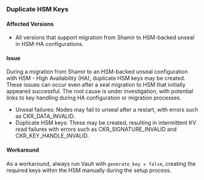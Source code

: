 ### Duplicate HSM Keys

#### Affected Versions
- All versions that support migration from Shamir to HSM-backed unseal in HSM-HA configurations.

#### Issue
During a migration from Shamir to an HSM-backed unseal configuration with HSM - High Availability (HA), duplicate HSM keys may be created.
These issues can occur even after a seal migration to HSM that initially appeared successful. The root cause is under investigation, with potential links to key handling during HA configuration or migration processes.
- Unseal failures: Nodes may fail to unseal after a restart, with errors such as CKR_DATA_INVALID.
- Duplicate HSM keys: These may be created, resulting in intermittent KV read failures with errors such as CKR_SIGNATURE_INVALID and CKR_KEY_HANDLE_INVALID.

#### Workaround
As a workaround, always run Vault with `generate_key = false`, creating the required keys within the HSM manually during the setup process.
